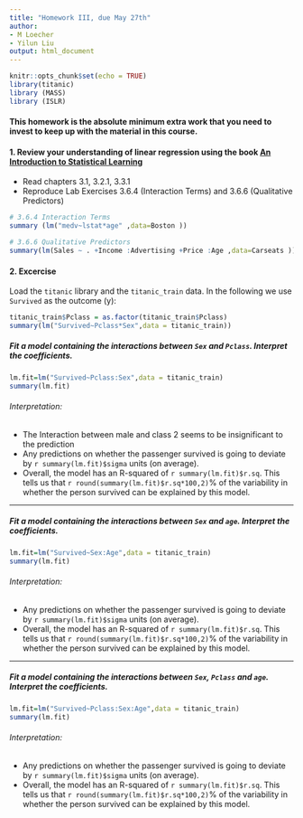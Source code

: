 ```yaml
---
title: "Homework III, due May 27th"
author: 
- M Loecher
- Yilun Liu
output: html_document
---
```


```r
knitr::opts_chunk$set(echo = TRUE)
library(titanic)
library (MASS)
library (ISLR)
```

#### This homework is the absolute minimum extra work that you need to invest to keep up with the material in this course.

#### 1. Review your understanding of **linear regression** using the book [An Introduction to Statistical Learning](http://faculty.marshall.usc.edu/gareth-james/ISL/)
  * Read chapters 3.1, 3.2.1, 3.3.1 
  * Reproduce Lab Exercises 3.6.4 (Interaction Terms) and 3.6.6 (Qualitative Predictors)
```r
# 3.6.4 Interaction Terms
summary (lm("medv~lstat*age" ,data=Boston ))

# 3.6.6 Qualitative Predictors
summary(lm(Sales ~ . +Income :Advertising +Price :Age ,data=Carseats ))
```


#### 2. Excercise 
Load the `titanic` library and the `titanic_train` data. In the following we use `Survived` as the outcome (y):
```r
titanic_train$Pclass = as.factor(titanic_train$Pclass)
summary(lm("Survived~Pclass*Sex",data = titanic_train))
```

##### Fit a model containing the interactions between `Sex` and `Pclass`. Interpret the coefficients.
```r
lm.fit=lm("Survived~Pclass:Sex",data = titanic_train)
summary(lm.fit)
```

###### Interpretation: 

   - The Interaction between male and class 2 seems to be insignificant to the prediction
   - Any predictions on whether the passenger survived is going to deviate by `r summary(lm.fit)$sigma` units (on average).
   - Overall, the model has an R-squared of `r summary(lm.fit)$r.sq`. This tells us that `r round(summary(lm.fit)$r.sq*100,2)`% of the variability in whether the person survived can be explained by this model. 

*** 
##### Fit a model containing the interactions between `Sex` and `age`. Interpret the coefficients.
```r
lm.fit=lm("Survived~Sex:Age",data = titanic_train)
summary(lm.fit)
```

###### Interpretation:

   - Any predictions on whether the passenger survived is going to deviate by `r summary(lm.fit)$sigma` units (on average).
   - Overall, the model has an R-squared of `r summary(lm.fit)$r.sq`. This tells us that `r round(summary(lm.fit)$r.sq*100,2)`% of the variability in whether the person survived can be explained by this model. 

***

##### Fit a model containing the interactions between `Sex`, `Pclass` and `age`. Interpret the coefficients.
```r
lm.fit=lm("Survived~Pclass:Sex:Age",data = titanic_train)
summary(lm.fit)
```
###### Interpretation:

   - Any predictions on whether the passenger survived is going to deviate by `r summary(lm.fit)$sigma` units (on average).
   - Overall, the model has an R-squared of `r summary(lm.fit)$r.sq`. This tells us that `r round(summary(lm.fit)$r.sq*100,2)`% of the variability in whether the person survived can be explained by this model. 
   